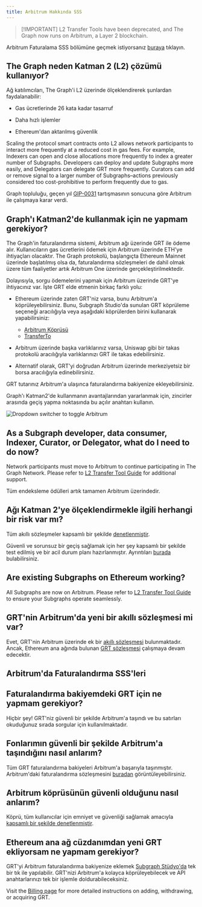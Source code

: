 ```yaml
---
title: Arbitrum Hakkında SSS
---
```


> [!IMPORTANT] L2 Transfer Tools have been deprecated, and The Graph now runs on Arbitrum, a Layer 2 blockchain.

Arbitrum Faturalama SSS bölümüne geçmek istiyorsanız [buraya](#billing-on-arbitrum-faqs) tıklayın.

## The Graph neden Katman 2 (L2) çözümü kullanıyor?

Ağ katılımcıları, The Graph'i L2 üzerinde ölçeklendirerek şunlardan faydalanabilir:

- Gas ücretlerinde 26 kata kadar tasarruf

- Daha hızlı işlemler

- Ethereum'dan aktarılmış güvenlik

Scaling the protocol smart contracts onto L2 allows network participants to interact more frequently at a reduced cost in gas fees. For example, Indexers can open and close allocations more frequently to index a greater number of Subgraphs. Developers can deploy and update Subgraphs more easily, and Delegators can delegate GRT more frequently. Curators can add or remove signal to a larger number of Subgraphs–actions previously considered too cost-prohibitive to perform frequently due to gas.

Graph topluluğu, geçen yıl [GIP-0031](https://forum.thegraph.com/t/gip-0031-arbitrum-grt-bridge/3305) tartışmasının sonucuna göre Arbitrum ile çalışmaya karar verdi.

## Graph'ı Katman2'de kullanmak için ne yapmam gerekiyor?

The Graph'in faturalandırma sistemi, Arbitrum ağı üzerinde GRT ile ödeme alır. Kullanıcıların gas ücretlerini ödemek için Arbitrum üzerinde ETH'ye ihtiyaçları olacaktır. The Graph protokolü, başlangıçta Ethereum Mainnet üzerinde başlatılmış olsa da, faturalandırma sözleşmeleri de dahil olmak üzere tüm faaliyetler artık Arbitrum One üzerinde gerçekleştirilmektedir.

Dolayısıyla, sorgu ödemelerini yapmak için Arbitrum üzerinde GRT'ye ihtiyacınız var. İşte GRT elde etmenin birkaç farklı yolu:

- Ethereum üzerinde zaten GRT'niz varsa, bunu Arbitrum'a köprüleyebilirsiniz. Bunu, Subgraph Studio'da sunulan GRT köprüleme seçeneği aracılığıyla veya aşağıdaki köprülerden birini kullanarak yapabilirsiniz:
  - [Arbitrum Köprüsü](https://bridge.arbitrum.io/?l2ChainId=42161)
  - [TransferTo](https://transferto.xyz/swap)

- Arbitrum üzerinde başka varlıklarınız varsa, Uniswap gibi bir takas protokolü aracılığıyla varlıklarınızı GRT ile takas edebilirsiniz.

- Alternatif olarak, GRT'yi doğrudan Arbitrum üzerinde merkeziyetsiz bir borsa aracılığıyla edinebilirsiniz.

GRT tutarınız Arbitrum'a ulaşınca faturalandırma bakiyenize ekleyebilirsiniz.

Graph'ı Katman2'de kullanmanın avantajlarından yararlanmak için, zincirler arasında geçiş yapma noktasında bu açılır anahtarı kullanın.

![Dropdown switcher to toggle Arbitrum](/img/arbitrum-screenshot-toggle.png)

## As a Subgraph developer, data consumer, Indexer, Curator, or Delegator, what do I need to do now?

Network participants must move to Arbitrum to continue participating in The Graph Network. Please refer to [L2 Transfer Tool Guide](/archived/arbitrum/l2-transfer-tools-guide/) for additional support.

Tüm endeksleme ödülleri artık tamamen Arbitrum üzerindedir.

## Ağı Katman 2'ye ölçeklendirmekle ilgili herhangi bir risk var mı?

Tüm akıllı sözleşmeler kapsamlı bir şekilde [denetlenmiştir](https://github.com/graphprotocol/contracts/blob/main/packages/contracts/audits/OpenZeppelin/2022-07-graph-arbitrum-bridge-audit.pdf).

Güvenli ve sorunsuz bir geçiş sağlamak için her şey kapsamlı bir şekilde test edilmiş ve bir acil durum planı hazırlanmıştır. Ayrıntıları [burada](https://forum.thegraph.com/t/gip-0037-the-graph-arbitrum-deployment-with-linear-rewards-minted-in-l2/3551#risks-and-security-considerations-20) bulabilirsiniz.

## Are existing Subgraphs on Ethereum working?

All Subgraphs are now on Arbitrum. Please refer to [L2 Transfer Tool Guide](/archived/arbitrum/l2-transfer-tools-guide/) to ensure your Subgraphs operate seamlessly.

## GRT'nin Arbitrum'da yeni bir akıllı sözleşmesi mi var?

Evet, GRT'nin Arbitrum üzerinde ek bir [akıllı sözleşmesi](https://arbiscan.io/address/0x9623063377ad1b27544c965ccd7342f7ea7e88c7) bulunmaktadır. Ancak, Ethereum ana ağında bulunan [GRT sözleşmesi](https://etherscan.io/token/0xc944e90c64b2c07662a292be6244bdf05cda44a7) çalışmaya devam edecektir.

## Arbitrum'da Faturalandırma SSS'leri

## Faturalandırma bakiyemdeki GRT için ne yapmam gerekiyor?

Hiçbir şey! GRT'niz güvenli bir şekilde Arbitrum'a taşındı ve bu satırları okuduğunuz sırada sorgular için kullanılmaktadır.

## Fonlarımın güvenli bir şekilde Arbitrum'a taşındığını nasıl anlarım?

Tüm GRT faturalandırma bakiyeleri Arbitrum'a başarıyla taşınmıştır. Arbitrum'daki faturalandırma sözleşmesini [buradan](https://arbiscan.io/address/0x1B07D3344188908Fb6DEcEac381f3eE63C48477a) görüntüleyebilirsiniz.

## Arbitrum köprüsünün güvenli olduğunu nasıl anlarım?

Köprü, tüm kullanıcılar için emniyet ve güvenliği sağlamak amacıyla [kapsamlı bir şekilde denetlenmiştir](https://code4rena.com/contests/2022-10-the-graph-l2-bridge-contest).

## Ethereum ana ağ cüzdanımdan yeni GRT ekliyorsam ne yapmam gerekiyor?

GRT'yi Arbitrum faturalandırma bakiyenize eklemek [Subgraph Stüdyo'da](https://thegraph.com/studio/) tek bir tık ile yapılabilir. GRT'nizi Arbitrum'a kolayca köprüleyebilecek ve API anahtarlarınızı tek bir işlemle doldurabileceksiniz.

Visit the [Billing page](/subgraphs/billing/) for more detailed instructions on adding, withdrawing, or acquiring GRT.
